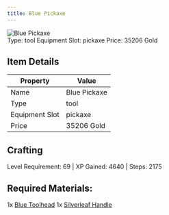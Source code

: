```yaml
---
title: Blue Pickaxe
---
```


<div className="flex items-start gap-6 mb-8">
  <div className="flex-shrink-0">
    <img src="/assets/resources/smithing/blue_pickaxe.png" alt="Blue Pickaxe" className="w-24 h-24 border rounded-lg" />
  </div>
  <div className="flex-1">
    <div className="space-y-2">
            <div className="flex flex-wrap gap-4 text-sm">
        <span className="px-2 py-1 bg-green-100 dark:bg-green-900 rounded-md">
          Type: tool
        </span>
        <span className="px-2 py-1 bg-purple-100 dark:bg-purple-900 rounded-md">
          Equipment Slot: pickaxe
        </span>
        <span className="px-2 py-1 bg-yellow-100 dark:bg-yellow-900 rounded-md">
          Price: 35206 Gold
        </span>
      </div>
    </div>
  </div>
</div>

## Item Details
| Property | Value |
|----------|-------|
| Name | Blue Pickaxe |
| Type | tool |
| Equipment Slot | pickaxe |
| Price | 35206 Gold |

## Crafting
Level Requirement: 69 | XP Gained: 4640 | Steps: 2175

## Required Materials:
1x [Blue Toolhead](/docs/resources/individual/blue_toolhead)
1x [Silverleaf Handle](/docs/resources/individual/silverleaf_handle)

